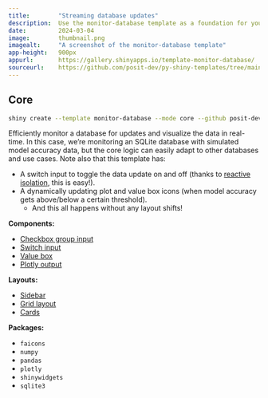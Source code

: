 ```yaml
---
title:        "Streaming database updates"
description:  Use the monitor-database template as a foundation for your next Shiny app.
date:         2024-03-04
image:        thumbnail.png
imagealt:     "A screenshot of the monitor-database template"
app-height:   900px
appurl:       https://gallery.shinyapps.io/template-monitor-database/
sourceurl:    https://github.com/posit-dev/py-shiny-templates/tree/main/monitor-database
---
```


::: {.panel-tabset .shiny-mode-tabset}
## Core
``` bash
shiny create --template monitor-database --mode core --github posit-dev/py-shiny-templates
```
:::


Efficiently monitor a database for updates and visualize the data in real-time.
In this case, we're monitoring an SQLite database with simulated model accuracy data, but the core logic can easily adapt to other databases and use cases.
Note also that this template has:

* A switch input to toggle the data update on and off (thanks to [reactive isolation](/docs/reactive-patterns.qmd#isolate-events), this is easy!).
* A dynamically updating plot and value box icons (when model accuracy gets above/below a certain threshold).
  * And this all happens without any layout shifts!


:::: {.grid .tags}
::: {.g-col-6 .g-col-sm-4}

**Components:**

* [Checkbox group input](/components/inputs/checkbox-group/index.qmd)
* [Switch input](/components/inputs/switch/index.qmd)
* [Value box](/components/outputs/value-box/index.qmd)
* [Plotly output](/components/outputs/plot-plotly/index.qmd)

:::
::: {.g-col-6 .g-col-sm-4}

**Layouts:**

* [Sidebar](/layouts/sidebars/index.qmd)
* [Grid layout](/layouts/arrange/index.qmd)
* [Cards](/layouts/panels-cards/index.qmd#content-divided-by-cards)

:::
::: {.g-col-6 .g-col-sm-4}

**Packages:**

* `faicons`
* `numpy`
* `pandas`
* `plotly`
* `shinywidgets`
* `sqlite3`

:::
::::
